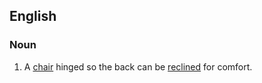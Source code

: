 ==English==

===Noun===
{{en-noun}}
{{wikipedia}}

#A [[chair]] hinged so the back can be [[recline]]d for comfort.